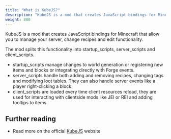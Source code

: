 ```yaml
---
title: "What is KubeJS?"
description: "KubeJS is a mod that creates JavaScript bindings for Minecraft that allow you to manage your server, change recipes and edit functionality."
weight: 800
---
```


KubeJS is a mod that creates JavaScript bindings for Minecraft that allow you to manage your server, change recipes and edit functionality.

The mod splits this functionality into <span class="badge text-bg-dark startup-scripts">startup_scripts</span>, <span class="badge text-bg-dark server-scripts">server_scripts</span> and <span class="badge text-bg-dark client-scripts">client_scripts</span>.

- <span class="badge text-bg-dark startup-scripts">startup_scripts</span> manage changes to world generation or registering new items and blocks or integrating directly with Forge events.
- <span class="badge text-bg-dark server-scripts">server_scripts</span> handle both adding and removing recipes, changing tags and modifying loot tables. They can also handle server events like a player right-clicking a block.
- <span class="badge text-bg-dark client-scripts">client_scripts</span> are loaded every time client resources reload, they are used for interacting with clientside mods like JEI or REI and adding tooltips to items.

## Further reading

- Read more on the official [KubeJS](https://kubejs.com/) website
